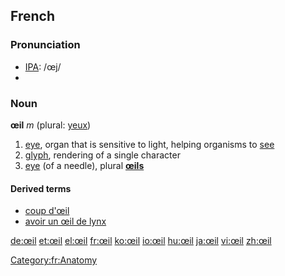 ==French==
=== Pronunciation ===
*[[IPA]]: /œj/
*{{audio|Fr-Oeil-fr-Paris.ogg|Audio (FR)}}

=== Noun ===
'''œil''' ''m'' (plural: [[yeux]])

# [[eye]], organ that is sensitive to light, helping organisms to [[see]]
# [[glyph]], rendering of a single character
# [[eye]] (of a needle), plural '''[[œils]]'''
====Derived terms====
*[[coup d'œil]]
*[[avoir un œil de lynx]]

[[Category:fr:Anatomy]]

[[de:œil]]
[[et:œil]]
[[el:œil]]
[[fr:œil]]
[[ko:œil]]
[[io:œil]]
[[hu:œil]]
[[ja:œil]]
[[vi:œil]]
[[zh:œil]]